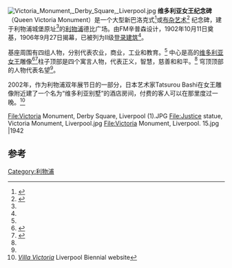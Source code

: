 [[File:Victoria_Monument,_Derby_Square,_Liverpool.jpg|thumb]]
'''维多利亚女王纪念碑'''（Queen Victoria Monument）是一个大型新巴洛克式<ref name=LWH>{{cite web |url=http://www.liverpoolworldheritage.com/visitingthewhs/areas/castlestreet/monumenttoqueenvictoria.asp |title=Monument to Queen Victoria |author= |date= |work=Liverpool World Heritage |publisher=City of Liverpool |accessdate=2013-02-04 |deadurl=yes |archiveurl=https://web.archive.org/web/20120229220415/http://www.liverpoolworldheritage.com/visitingthewhs/areas/castlestreet/monumenttoqueenvictoria.asp |archivedate=2012-02-29 }}</ref>或[[布杂艺术|布杂艺术]]<ref>{{cite book |last=Crouch |first=Christopher |title=Design Culture in Liverpool, 1880–1914: The Origins of the Liverpool School of Architecture |url=https://books.google.com/books?id=35ovbqnVXk0C&pg=PA132 |accessdate= 2013-02-04 |year=2002 |publisher=Liverpool University Press |location=Liverpool |isbn=9780853238942 |page=131}}</ref> 纪念碑，建于利物浦城堡原址<ref name=LWH/>的[[利物浦|利物浦]]德比广场。由FM辛普森设计，1902年10月11日奠基，1906年9月27日揭幕，已被列为II级[[登录建筑|登录建筑]]<ref name=LWH/>。

基座周围有四组人物，分别代表农业，商业，工业和教育。<ref name=Pevsner/> 中心是高{{convert|4.42|m|foot}}的[[维多利亚女王|维多利亚女王]]雕像<ref name=Pevsner>{{cite book |last1=Sharples |first1=Joseph |last2=Pollard |first2=Richard |title=Liverpool |url=https://books.google.com/books?id=WZQLDM9oekgC&pg=PA149 |accessdate=February 4, 2013 |year=2004 |publisher=Yale University Press |location=New Haven |isbn=978-0300102581 |page=149}}</ref><ref>{{cite book |last=Cavanagh |first=Terry |title=Public Sculpture of Liverpool |url= |accessdate= |year=1996 |publisher=Liverpool University Press |location=Liverpool |isbn=978-0853237112 |page=43}}</ref>柱子顶部是四个寓言人物，代表正义，智慧，慈善和和平。<ref name=Pevsner/> 穹顶顶部的人物代表名望<ref name=Pevsner/>。

2002年，作为利物浦双年展节日的一部分，日本艺术家Tatsurou Bashi在女王雕像附近建了一个名为“维多利亚别墅”的酒店房间，付费的客人可以在那里度过一晚。<ref>[http://liverpoolbiennial.co.uk/programmes/festivals/artists/0/8/2002/192/tatsurou-bashi/ ''Villa Victoria''] {{Webarchive|url=https://archive.is/20130420225617/http://liverpoolbiennial.co.uk/programmes/festivals/artists/0/8/2002/192/tatsurou-bashi/ |date=2013-04-20 }} Liverpool Biennial website</ref>
<gallery>
File:Victoria Monument, Derby Square, Liverpool (1).JPG
File:Justice statue, Victoria Monument, Liverpool.jpg
File:Victoria Monument, Liverpool. 15.jpg
|1942
</gallery>

==参考==
{{reflist}}
{{coord|53.40501|-2.99025|region:GB_type:landmark|format=dms|display=title}}
[[Category:利物浦|Category:利物浦]]